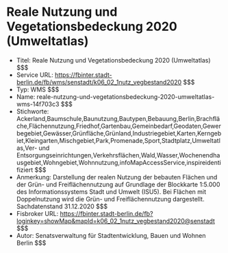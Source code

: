 # Reale Nutzung und Vegetationsbedeckung 2020 (Umweltatlas)
- Titel: Reale Nutzung und Vegetationsbedeckung 2020 (Umweltatlas) $$$
- Service URL: https://fbinter.stadt-berlin.de/fb/wms/senstadt/k06_02_1nutz_vegbestand2020 $$$
- Typ: WMS $$$
- Name: reale-nutzung-und-vegetationsbedeckung-2020-umweltatlas-wms-14f703c3 $$$
- Stichworte: Ackerland,Baumschule,Baunutzung,Bautypen,Bebauung,Berlin,Brachfläche,Flächennutzung,Friedhof,Gartenbau,Gemeinbedarf,Geodaten,Gewerbegebiet,Gewässer,Grünfläche,Grünland,Industriegebiet,Karten,Kerngebiet,Kleingarten,Mischgebiet,Park,Promenade,Sport,Stadtplatz,Umweltatlas,Ver- und Entsorgungseinrichtungen,Verkehrsflächen,Wald,Wasser,Wochenendhausgebiet,Wohngebiet,Wohnnutzung,infoMapAccessService,inspireidentifiziert $$$
- Anmerkung: Darstellung der realen Nutzung der bebauten Flächen und der Grün- und Freiflächennutzung auf Grundlage der Blockkarte 1:5.000 des Informationssystems Stadt und Umwelt (ISU5). Bei Flächen mit Doppelnutzung wird die Grün- und Freiflächennutzung dargestellt. Sachdatenstand 31.12.2020 $$$
- Fisbroker URL: https://fbinter.stadt-berlin.de/fb?loginkey=showMap&mapId=k06_02_1nutz_vegbestand2020@senstadt $$$
- Autor: Senatsverwaltung für Stadtentwicklung, Bauen und Wohnen Berlin $$$
